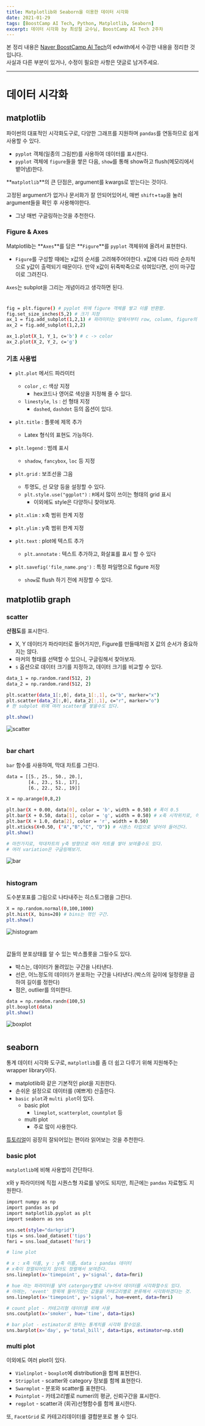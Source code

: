 ```yaml
---
title: Matplotlib와 Seaborn을 이용한 데이터 시각화
date: 2021-01-29
tags: [BoostCamp AI Tech, Python, Matplotlib, Seaborn]
excerpt: 데이터 시각화 by 최성철 교수님, BoostCamp AI Tech 2주차
---
```

본 정리 내용은 [Naver BoostCamp AI Tech](https://boostcamp.connect.or.kr/)의 edwith에서 수강한 내용을 정리한 것입니다.  
사실과 다른 부분이 있거나, 수정이 필요한 사항은 댓글로 남겨주세요.

---

# 데이터 시각화

## matplotlib

파이썬의 대표적인 시각화도구로, 다양한 그래프를 지원하며 `pandas`를 연동하므로 쉽게 사용할 수 있다.

- `pyplot` 객체(일종의 그림판)를 사용하여 데이터를 표시한다.
- `pyplot` 객체에 `figure`들을 쌓은 다음, `show`를 통해 show하고 flush(메모리에서 뱉어냄)한다.

**`matplotlib`**의 큰 단점은, argument를 kwargs로 받는다는 것이다.

고정된 argument가 없거나 문서화가 잘 안되어있어서, 매번 `shift`+`tap`을 눌러 argument들을 확인 후 사용해야한다.

- 그냥 매번 구글링하는것을 추천한다.

### Figure & Axes

Matplotlib는 **`Axes`**를 담은 **`Figure`**를 `pyplot` 객체위에 올려서 표현한다.

- `Figure`를 구성할 때에는 x값의 순서를 고려해주어야한다. x값에 다라 따라 순차적으로 y값이 출력되기 때문이다. 만약 x값이 뒤죽박죽으로 섞여있다면, 선이 마구잡이로 그려진다.

`Axes`는 subplot을 그리는 개념이라고 생각하면 된다.

#

```bash
fig = plt.figure() # pyplot 위에 figure 객체를 쌓고 이를 반환함.
fig.set_size_inches(5,2) # 크기 지정
ax_1 = fig.add_subplot(1,2,1) # 파라미터는 앞에서부터 row, column, figure의 순서
ax_2 = fig.add_subplot(1,2,2)

ax_1.plot(X_1, Y_1, c='b') # c -> color
ax_2.plot(X_2, Y_2, c='g')
```

### 기초 사용법

- `plt.plot` 메서드 파라미터
    - `color` , `c`: 색상 지정
        - hex코드나 영어로 색상을 지정해 줄 수 있다.
    - `linestyle`, `ls` : 선 형태 지정
        - `dashed`, `dashdot` 등의 옵션이 있다.

- `plt.title` : 플롯에 제목 추가
    - Latex 형식의 표현도 가능하다.
- `plt.legend` : 범례 표시
    - `shadow`, `fancybox`, `loc` 등 지정
- `plt.grid` : 보조선을 그음
    - 투명도, 선 모양 등을 설정할 수 있다.
    - `plt.style.use("ggplot")` : `R`에서 많이 쓰이는 형태의 grid 표시
        - 이외에도 style은 다양하니 찾아보자.
- `plt.xlim` : x축 범위 한계 지정
- `plt.ylim` : y축 범위 한계 지정
- `plt.text` : plot에 텍스트 추가
    - `plt.annotate` : 텍스트 추가하고, 화살표를 표시 할 수 있다
- `plt.savefig('file_name.png')` : 특정 파일명으로 figure 저장
    - `show`로 flush 하기 전에 저장할 수 있다.

## matplotlib graph

### scatter

**산점도**를 표시한다.

- X, Y 데이터가 파라미터로 들어가지만, Figure를 만들때처럼 X 값의 순서가 중요하지는 않다.
- 마커의 형태를 선택할 수 있으니, 구글링해서 찾아보자.
- `s` 옵션으로 데이터 크기를 지정하고, 데이터 크기를 비교할 수 있다.

```bash
data_1 = np.random.rand(512, 2)
data_2 = np.random.rand(512, 2)

plt.scatter(data_1[:,0], data_1[:,1], c="b", marker="x")
plt.scatter(data_2[:,0], data_2[:,1], c="r", marker="o")
# 한 subplot 위에 여러 scatter를 쌓을수도 있다.

plt.show()
```

![scatter](./img/matplotlib/scatter.png)

#

### bar chart

`bar` 함수를 사용하여, 막대 차트를 그린다.

```bash
data = [[5., 25., 50., 20.],
        [4., 23., 51., 17],
        [6., 22., 52., 19]]

X = np.arange(0,8,2)

plt.bar(X + 0.00, data[0], color = 'b', width = 0.50) # 폭이 0.5
plt.bar(X + 0.50, data[1], color = 'g', width = 0.50) # x축 시작위치로, 이전 bar만큼의 폭은 건너뜀
plt.bar(X + 1.0, data[2], color = 'r', width = 0.50)
plt.xticks(X+0.50, ("A","B","C", "D")) # 시퀀스 타입으로 넣어야 들어간다.
plt.show()

# 마찬가지로, 막대차트의 y축 방향으로 여러 차트를 쌓아 보여줄수도 있다.
# 여러 variation은 구글링해보기.
```

![bar](./img/matplotlib/bar.png)

#

### histogram

도수분포표를 그림으로 나타내주는 히스토그램을 그린다.

```bash
X = np.random.normal(0,100,1000)
plt.hist(X, bins=20) # bins는 꺾인 구간.
plt.show()
```

![histogram](./img/matplotlib/histogram.png)

#

값들의 분포상태를 알 수 있는 박스플롯을 그릴수도 있다.

- 박스는, 데이터가 몰려있는 구간을 나타낸다.
- 선은, 어느정도의 데이터가 분포하는 구간을 나타낸다.(박스의 길이에 일정량을 곱하여 길이를 정한다)
- 점은, outlier를 의미한다.

```bash
data = np.random.randn(100,5)
plt.boxplot(data)
plt.show()
```

![boxplot](./img/matplotlib/boxplot.png)

#
## seaborn

통계 데이터 시각화 도구로, `matplotlib`를 좀 더 쉽고 다루기 위해 지원해주는 wrapper library이다.

- matplotlib와 같은 기본적인 plot을 지원한다.
- 손쉬운 설정으로 데이터를 (예쁘게) 산출한다.
- `basic plot`과 `multi plot`이 있다.
    - basic plot
        - `lineplot`, `scatterplot`, `countplot` 등
    - multi plot
        - 주로 많이 사용한다.

[튜토리얼](https://seaborn.pydata.org/tutorial.html)이 굉장히 잘되어있는 편이라 읽어보는 것을 추천한다.

### basic plot

`matplotlib`에 비해 사용법이 간단하다.

x와 y 파라미터에 직접 시퀀스형 자료를 넣어도 되지만, 최근에는 `pandas` 자료형도 지원한다.

```bash
import numpy as np
import pandas as pd
import matplotlib.pyplot as plt
import seaborn as sns

sns.set(style="darkgrid")
tips = sns.load_dataset('tips')
fmri = sns.load_dataset('fmri')

# line plot

# x : x축 이름, y : y축 이름, data : pandas 데이터
# x축이 정렬되어있지 않아도 정렬해서 보여준다.
sns.lineplot(x='timepoint', y='signal', data=fmri)

# hue 라는 파라미터를 넣어 catergory별로 나누어서 데이터를 시각화할수도 있다.
# 아래는, 'event' 항목에 들어가있는 값들을 카테고리별로 분류해서 시각화하겠다는 것.
sns.lineplot(x='timepoint', y='signal', hue=event, data=fmri) 

# count plot - 카테고리형 데이터를 위해 사용
sns.coutplot(x='smoker', hue='time', data=tips)

# bar plot - estimator로 원하는 통계치를 시각화 할수있음.
sns.barplot(x='day', y='total_bill', data=tips, estimator=np.std)
```

### multi plot

이외에도 여러 plot이 있다.

- `Violinplot` - `boxplot`에 distribution을 함께 표현한다.
- `Stripplot` - scatter와 category 정보를 함께 표현한다.
- `Swarmplot` - 분포와 scatter를 표현한다.
- `Pointplot` - 카테고리별로 numeri의 평균, 신뢰구간을 표시한다.
- `regplot` - scatter과 (회귀)선형함수를 함께 표시한다.

또, `FacetGrid` 로 카테고리데이터를 결합분포로 볼 수 있다.